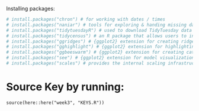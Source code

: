 
Installing packages: 

```r
# install.packages("chron") # for working with dates / times
# install.packages("naniar") # tools for exploring & handing missing data
# install.packages("tidytuesdayR") # used to download TidyTuesday data
# install.packages("tidycensus") # an R package that allows users to interface with a select number of the US Census Bureau’s data APIs and return tidyverse-ready data frames
# install.packages("ggridges") # {ggplot2} extension for creating ridgeline plots
# install.packages("gghighlight") # {ggplot2} extension for highlighting geoms
# install.packages("ggbeeswarm") # {ggplot2} extension for creating categorical scatter (violin point) plots
# install.packages("see") # {ggplot2} extension for model visualization (we'll be using it for it's geom, geom_violindot())
# install.packages("scales") # provides the internal scaling infrastructure used by ggplot2, and gives you tools to override the default breaks, labels, transformations and palettes (installed automatically with {ggplot2} or {tidyverse})
```

# Source Key by running:
`source(here::here("week3", "KEYS.R"))`

